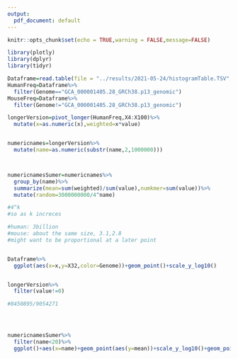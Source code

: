 ```yaml
---
output:
  pdf_document: default
---
```


```r
knitr::opts_chunk$set(echo = TRUE,warning = FALSE,message=FALSE)
```

```r
library(plotly)
library(dplyr)
library(tidyr)

Dataframe=read.table(file = "../results/2021-05-24/histogramTable.TSV", sep = '\t', header = TRUE)
HumanFreq=Dataframe%>%
  filter(Genome=="GCA_000001405.28_GRCh38.p13_genomic")
MouseFreq=Dataframe%>%
  filter(Genome!="GCA_000001405.28_GRCh38.p13_genomic")

longerVersion=pivot_longer(HumanFreq,X4:X100)%>%
  mutate(x=as.numeric(x),weighted=x*value)


numericnames=longerVersion%>%
  mutate(name=as.numeric(substr(name,2,1000000)))



numericnamesSumer=numericnames%>%
  group_by(name)%>%
  summarize(mean=sum(weighted)/sum(value),numkmer=sum(value))%>%
  mutate(random=3000000000/4^name)

```


```r


#4^k
#so as k increces

#human: 3billion
#mouse: about the same size, 3.1,2.8
#might want to be proportional at a later point


Dataframe%>%
  ggplot(aes(x=x,y=X32,color=Genome))+geom_point()+scale_y_log10()


longerVersion%>%
  filter(value!=0)

#8450895/9054271




numericnamesSumer%>%
  filter(name<20)%>%
  ggplot()+aes(x=name)+geom_point(aes(y=mean))+scale_y_log10()+geom_point(aes(y=random,color="3 billion /4^k"))


```